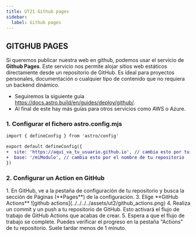 ```yaml
---
title: UT21 Github pages
sidebar:
  label: Github pages
---
```



## GITGHUB PAGES

Si queremos publicar nuestra web en github, podemos usar el servicio de **Github Pages**. Este servicio nos permite alojar sitios web estáticos directamente desde un repositorio de GitHub. Es ideal para proyectos personales, documentación o cualquier tipo de contenido que no requiera un backend dinámico.

- Seguiremos la siguiente guía https://docs.astro.build/en/guides/deploy/github/. 
- Al final de este hay más guías para otros servicios como AWS o Azure.

### 1. Configurar el fichero **astro.config.mjs**

```diff lang="js" title="astro.config.mjs"
import { defineConfig } from 'astro/config'

export default defineConfig({
+  site: 'https://aquí_va_tu_usuario.github.io', // cambia esto por tu nombre de usuario de GitHub
+  base: '/miModulo', // cambia esto por el nombre de tu repositorio
})
```

### 2. Configurar un **Action** en GitHub

<Steps>
1. En GitHub, ve a la pestaña de configuración de tu repositorio y busca la sección de Páginas (**Pages**) de la configuración.
3. Elige **GitHub Actions**
  ![github actions](../../../../assets/ut2/github_actions.png)
4. Realiza un commit y un push a tu repositorio de GitHub. Esto activará el flujo de trabajo de GitHub Actions que acabas de crear.
5. Espera a que el flujo de trabajo se complete. Puedes verificar el progreso en la pestaña "Actions" de tu repositorio. Suele tardar menos de 1 minuto.
</Steps>